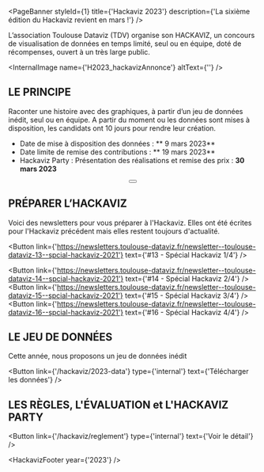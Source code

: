 

<PageBanner styleId={1} title={'Hackaviz 2023'} description={'La sixième édition du Hackaviz revient en mars !'} />

<section id="one">
<div className="inner">

L’association Toulouse Dataviz (TDV) organise son HACKAVIZ, un concours de visualisation de données en temps limité, seul ou en équipe, doté de récompenses, ouvert à un très large public.

<InternalImage name={'H2023_hackavizAnnonce'} altText={''} />

# LE PRINCIPE

Raconter une histoire avec des graphiques, à partir d’un jeu de données inédit, seul ou en équipe.
A partir du moment ou les données sont mises à disposition, les candidats ont 10 jours pour rendre leur création.

- Date de mise à disposition des données : ** 9 mars 2023**
- Date limite de remise des contributions : ** 19 mars 2023**
- Hackaviz Party : Présentation des réalisations et remise des prix : **30 mars 2023**

<div align="center">
  <Button link={'https://tally.so/r/mYj1M5'} text={"Je m'inscris"} />
</div>

# PRÉPARER L’HACKAVIZ

Voici des newsletters pour vous préparer à l'Hackaviz. Elles ont été écrites pour l'Hackaviz précédent mais elles restent toujours d'actualité.

<Button
  link={'https://newsletters.toulouse-dataviz.fr/newsletter--toulouse-dataviz-13--spcial-hackaviz-2021'}
  text={'#13 - Spécial Hackaviz 1/4'}
/>

<Button
  link={'https://newsletters.toulouse-dataviz.fr/newsletter--toulouse-dataviz-14--spcial-hackaviz-2021'}
  text={'#14 - Spécial Hackaviz 2/4'}
/>
<Button
  link={'https://newsletters.toulouse-dataviz.fr/newsletter--toulouse-dataviz-15--spcial-hackaviz-2021'}
  text={'#15 - Spécial Hackaviz 3/4'}
/>
<Button
  link={'https://newsletters.toulouse-dataviz.fr/newsletter--toulouse-dataviz-16--spcial-hackaviz-2021'}
  text={'#16 - Spécial Hackaviz 4/4'}
/>

# LE JEU DE DONNÉES

Cette année, nous proposons un jeu de données inédit

<Button link={'/hackaviz/2023-data'} type={'internal'} text={'Télécharger les données'} />

# LES RÈGLES, L'ÉVALUATION et L'HACKAVIZ PARTY

<Button link={'/hackaviz/reglement'} type={'internal'} text={'Voir le détail'} />

<HackavizFooter year={'2023'} />

</div>
</section>

